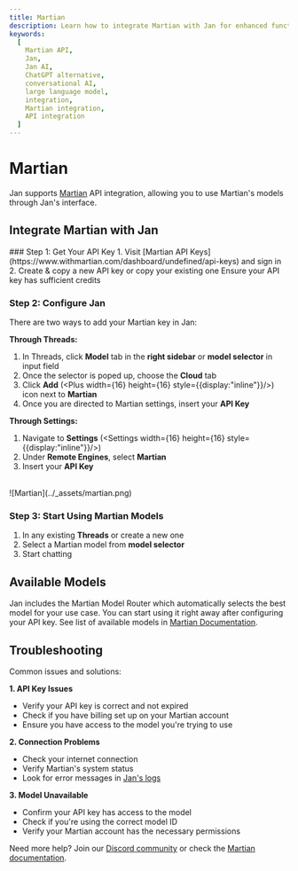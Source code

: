 ```yaml
---
title: Martian
description: Learn how to integrate Martian with Jan for enhanced functionality.
keywords:
  [
    Martian API,
    Jan,
    Jan AI,
    ChatGPT alternative,
    conversational AI,
    large language model,
    integration,
    Martian integration,
    API integration
  ]
---
```


# Martian

Jan supports [Martian](https://withmartian.com/) API integration, allowing you to use Martian's models through Jan's interface.

## Integrate Martian with Jan

<Steps>
### Step 1: Get Your API Key
1. Visit [Martian API Keys](https://www.withmartian.com/dashboard/undefined/api-keys) and sign in
2. Create & copy a new API key or copy your existing one

<Callout type='info'>
Ensure your API key has sufficient credits
</Callout>

### Step 2: Configure Jan
There are two ways to add your Martian key in Jan:

**Through Threads:**
1. In Threads, click **Model** tab in the **right sidebar** or **model selector** in input field
2. Once the selector is poped up, choose the **Cloud** tab
3. Click **Add** (<Plus width={16} height={16} style={{display:"inline"}}/>) icon next to **Martian**
4. Once you are directed to Martian settings, insert your **API Key**

**Through Settings:**
1. Navigate to **Settings** (<Settings width={16} height={16} style={{display:"inline"}}/>)
2. Under **Remote Engines**, select **Martian**
3. Insert your **API Key**

<br/>
![Martian](../_assets/martian.png)
<br/>

### Step 3: Start Using Martian Models

1. In any existing **Threads** or create a new one
2. Select a Martian model from **model selector**
3. Start chatting
</Steps>

## Available Models

Jan includes the Martian Model Router which automatically selects the best model for your use case. You can start using it right away after configuring your API key. See list of available models in [Martian Documentation](https://docs.withmartian.com/martian-model-router/getting-started/supported-models-gateway).


## Troubleshooting

Common issues and solutions:

**1. API Key Issues**
- Verify your API key is correct and not expired
- Check if you have billing set up on your Martian account
- Ensure you have access to the model you're trying to use

**2. Connection Problems**
- Check your internet connection
- Verify Martian's system status
- Look for error messages in [Jan's logs](/docs/troubleshooting#how-to-get-error-logs)

**3. Model Unavailable**
- Confirm your API key has access to the model
- Check if you're using the correct model ID
- Verify your Martian account has the necessary permissions

Need more help? Join our [Discord community](https://discord.gg/FTk2MvZwJH) or check the [Martian documentation](https://docs.withmartian.com/martian-model-router).
